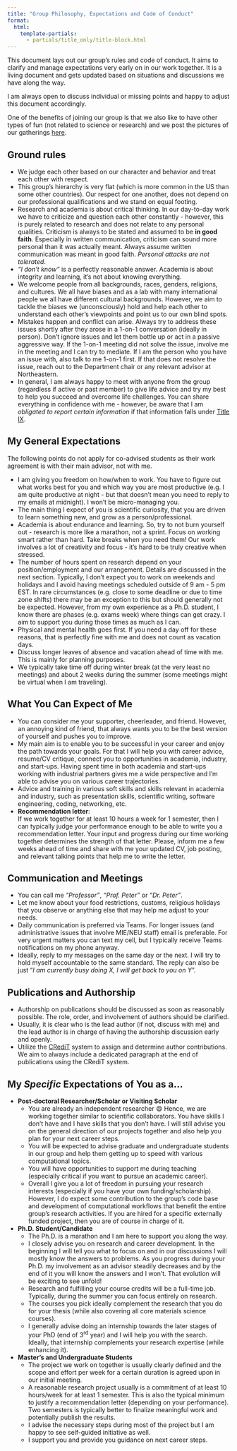 ```yaml
---
title: "Group Philosophy, Expectations and Code of Conduct"
format:
  html:
    template-partials:
      - partials/title_only/title-block.html
---
```


This document lays out our group's rules and code of conduct. It aims to clarify and manage expectations very early on in our work together. It is a living document and gets updated based on situations and discussions we have along the way.

::: {.callout-note title="Note" appearance="simple"}
I am always open to discuss individual or missing points and happy to adjust this document accordingly.
:::

::: {.callout-note title="Social Activities" appearance="simple"}
One of the benefits of joining our group is that we also like to have other types of fun (not related to science or research)
and we post the pictures of our gatherings [here](/content/fun.html).
:::

## Ground rules

-   We judge each other based on our character and behavior and treat each other with respect.
-   This group's hierarchy is very flat (which is more common in the US than some other countries). Our respect for one another, does not depend on our professional qualifications and we stand on equal footing.
-   Research and academia is about critical thinking. In our day-to-day work we have to criticize and question each other constantly - however, this is purely related to research and does not relate to any personal qualities. Criticism is always to be stated and assumed to be **in good faith**. Especially in written communication, criticism can sound more personal than it was actually meant. Always assume written communication was meant in good faith. _Personal attacks are not tolerated_.
-   *"I don't know"* is a perfectly reasonable answer. Academia is about integrity and learning, it's not about knowing everything.
-   We welcome people from all backgrounds, races, genders, religions, and cultures. We all have biases and as a lab with many international people we all have different cultural backgrounds. However, we aim to tackle the biases we (unconsciously) hold and help each other to understand each other's viewpoints and point us to our own blind spots.
-   Mistakes happen and conflict can arise. Always try to address these issues shortly after they arose in a 1-on-1 conversation (ideally in person). Don't ignore issues and let them bottle up or act in a passive aggressive way. If the 1-on-1 meeting did not solve the issue, involve me in the meeting and I can try to mediate. If I am the person who you have an issue with, also talk to me 1-on-1 first. If that does not resolve the issue, reach out to the Department chair or any relevant advisor at Northeastern.
-   In general, I am always happy to meet with anyone from the group (regardless if active or past member) to give life advice and try my best to help you succeed and overcome life challenges. You can share everything in confidence with me - however, be aware that I am _obligated to report certain information_ if that information falls under [Title IX](https://www.northeastern.edu/ouec/).

## My General Expectations

The following points do not apply for co-advised students as their work agreement is with their main advisor, not with me.

-   I am giving you freedom on how/when to work. You have to figure out what works best for you and which way you are most productive (e.g. I am quite productive at night - but that doesn't mean you need to reply to my emails at midnight). I won't be micro-managing you.
-   The main thing I expect of you is scientific curiosity, that you are driven to learn something new, and grow as a person/professional.
-   Academia is about endurance and learning. So, try to not burn yourself out - research is more like a marathon, not a sprint. Focus on working smart rather than hard. Take breaks when you need them! Our work involves a lot of creativity and focus - it's hard to be truly creative when stressed.
-   The number of hours spent on research depend on your position/employment and our arrangement. Details are discussed in the next section. Typically, I don't expect you to work on weekends and holidays and I avoid having meetings scheduled outside of 9 am - 5 pm EST. In rare circumstances (e.g. close to some deadline or due to time zone shifts) there may be an exception to this but should generally not be expected. However, from my own experience as a Ph.D. student, I know there are phases (e.g. exams week) where things can get crazy. I aim to support you during those times as much as I can.
-   Physical and mental health goes first. If you need a day off for these reasons, that is perfectly fine with me and does not count as vacation days.
-   Discuss longer leaves of absence and vacation ahead of time with me. This is mainly for planning purposes.
-   We typically take time off during winter break (at the very least no meetings) and about 2 weeks during the summer (some meetings might be virtual when I am traveling).

## What You Can Expect of Me

-   You can consider me your supporter, cheerleader, and friend. However, an annoying kind of friend, that always wants you to be the best version of yourself and pushes you to improve.
-   My main aim is to enable you to be successful in your career and enjoy the path towards your goals. For that I will help you with career advice, resume/CV critique, connect you to opportunities in academia, industry, and start-ups. Having spent time in both academia and start-ups working with industrial partners gives me a wide perspective and I'm able to advise you on various career trajectories.
-   Advice and training in various soft skills and skills relevant in academia and industry, such as presentation skills, scientific writing, software engineering, coding, networking, etc.
-   **Recommendation letter**:<br>
    If we work together for at least 10 hours a week for 1 semester, then I can typically judge your performance enough to be able to write you a recommendation letter. Your input and progress during our time working together determines the strength of that letter. Please, inform me a few weeks ahead of time and share with me your updated CV, job posting, and relevant talking points that help me to write the letter.

## Communication and Meetings

-   You can call me *"Professor"*, *"Prof. Peter"* or *"Dr. Peter"*.
-   Let me know about your food restrictions, customs, religious holidays that you observe or anything else that may help me adjust to your needs.
-   Daily communication is preferred via Teams. For longer issues (and administrative issues that involve MIE/NEU staff) email is preferable. For very urgent matters you can text my cell, but I typically receive Teams notifications on my phone anyway.
-   Ideally, reply to my messages on the same day or the next. I will try to hold myself accountable to the same standard. The reply can also be just "_I am currently busy doing X, I will get back to you on Y_".

## Publications and Authorship

-   Authorship on publications should be discussed as soon as reasonably possible. The role, order, and involvement of authors should be clarified.
-   Usually, it is clear who is the lead author (if not, discuss with me) and the lead author is in charge of having the authorship discussion early and openly.
-   Utilize the [CRediT](https://authorservices.wiley.com/author-resources/Journal-Authors/open-access/credit.html) system to assign and determine author contributions. We aim to always include a dedicated paragraph at the end of publications using the CRediT system.

## My *Specific* Expectations of You as a...

-   **Post-doctoral Researcher/Scholar or Visiting Scholar**
    -   You are already an independent researcher 😄 Hence, we are working together similar to scientific collaborators. You have skills I don't have and I have skills that you don't have. I will still advise you on the general direction of our projects together and also help you plan for your next career steps.
    -   You will be expected to advise graduate and undergraduate students in our group and help them getting up to speed with various computational topics.
    -   You will have opportunities to support me during teaching (especially critical if you want to pursue an academic career).
    -   Overall I give you a lot of freedom in pursuing your research interests (especially if you have your own funding/scholarship). However, I do expect some contribution to the group's code base and development of computational workflows that benefit the entire group's research activities. If you are hired for a specific externally funded project, then you are of course in charge of it.
-   **Ph.D. Student/Candidate**
    -   The Ph.D. is a marathon and I am here to support you along the way.
    -   I closely advise you on research and career development. In the beginning I will tell you what to focus on and in our discussions I will mostly know the answers to problems. As you progress during your Ph.D. my involvement as an advisor steadily decreases and by the end of it you will know the answers and I won't. That evolution will be exciting to see unfold!
    -   Research and fulfilling your course credits will be a full-time job. Typically, during the summer you can focus entirely on research.
    -   The courses you pick ideally complement the research that you do for your thesis (while also covering all core materials science courses).
    -   I generally advise doing an internship towards the later stages of your PhD (end of 3<sup>rd</sup> year) and I will help you with the search. Ideally, that internship complements your research expertise (while enhancing it).
-   **Master's and Undergraduate Students**
    -   The project we work on together is usually clearly defined and the scope and effort per week for a certain duration is agreed upon in our initial meeting.
    -   A reasonable research project usually is a commitment of at least 10 hours/week for at least 1 semester. This is also the typical minimum to justify a recommendation letter (depending on your performance). Two semesters is typically better to finalize meaningful work and potentially publish the results.
    -   I advise the necessary steps during most of the project but I am happy to see self-guided initiative as well.
    -   I support you and provide you guidance on next career steps.

